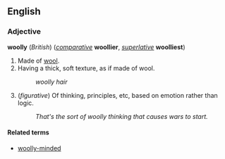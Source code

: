 <!--If you edit this page, please also edit "wooly" to keep these two pages in synch.-->
==English==
===Adjective===
'''woolly''' (''British'') (''[[comparative]]'' '''woollier''', ''[[superlative]]'' '''woolliest''')

#Made of [[wool]].
#Having a thick, soft texture, as if made of wool.
#:''woolly hair''
#(''figurative'') Of thinking, principles, etc, based on emotion rather than logic.
#:''That's the sort of woolly thinking that causes wars to start.''

====Related terms====
*[[woolly-minded]]

<!--If you edit this page, please also edit "wooly" to keep these two pages in synch.-->